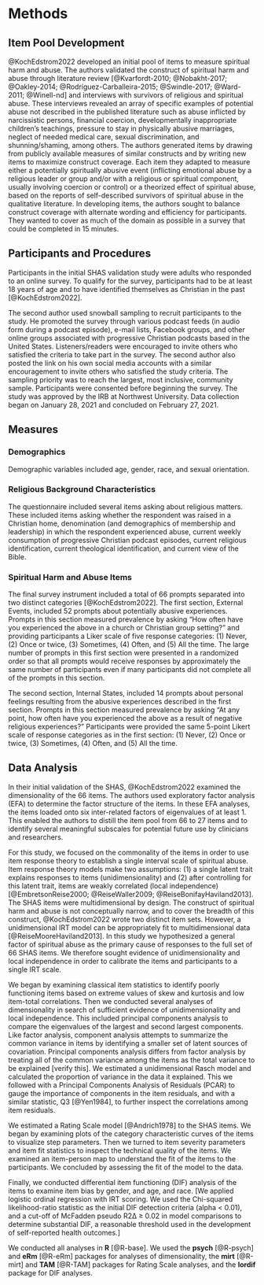 # Methods {.unnumbered}

## Item Pool Development

@KochEdstrom2022 developed an initial pool of items to measure spiritual harm and abuse. The authors validated the construct of spiritual harm and abuse through literature review [@Kvarfordt-2010; @Nobakht-2017; @Oakley-2014; @Rodríguez-Carballeira-2015; @Swindle-2017; @Ward-2011; @Winell-nd] and interviews with survivors of religious and spiritual abuse. These interviews revealed an array of specific examples of potential abuse not described in the published literature such as abuse inflicted by narcissistic persons, financial coercion, developmentally inappropriate children's teachings, pressure to stay in physically abusive marriages, neglect of needed medical care, sexual discrimination, and shunning/shaming, among others. The authors generated items by drawing from publicly available measures of similar constructs and by writing new items to maximize construct coverage. Each item they adapted to measure either a potentially spiritually abusive event (inflicting emotional abuse by a religious leader or group and/or with a religious or spiritual component, usually involving coercion or control) or a theorized effect of spiritual abuse, based on the reports of self-described survivors of spiritual abuse in the qualitative literature. In developing items, the authors sought to balance construct coverage with alternate wording and efficiency for participants. They wanted to cover as much of the domain as possible in a survey that could be completed in 15 minutes.

## Participants and Procedures

Participants in the initial SHAS validation study were adults who responded to an online survey. To qualify for the survey, participants had to be at least 18 years of age and to have identified themselves as Christian in the past [@KochEdstrom2022].

The second author used snowball sampling to recruit participants to the study. He promoted the survey through various podcast feeds (in audio form during a podcast episode), e-mail lists, Facebook groups, and other online groups associated with progressive Christian podcasts based in the United States. Listeners/readers were encouraged to invite others who satisfied the criteria to take part in the survey. The second author also posted the link on his own social media accounts with a similar encouragement to invite others who satisfied the study criteria. The sampling priority was to reach the largest, most inclusive, community sample. Participants were consented before beginning the survey. The study was approved by the IRB at Northwest University. Data collection began on January 28, 2021 and concluded on February 27, 2021.

## Measures

### Demographics

Demographic variables included age, gender, race, and sexual orientation.

### Religious Background Characteristics

The questionnaire included several items asking about religious matters. These included items asking whether the respondent was raised in a Christian home, denomination (and demographics of membership and leadership) in which the respondent experienced abuse, current weekly consumption of progressive Christian podcast episodes, current religious identification, current theological identification, and current view of the Bible.

### Spiritual Harm and Abuse Items

The final survey instrument included a total of 66 prompts separated into two distinct categories [@KochEdstrom2022]. The first section, External Events, included 52 prompts about potentially abusive experiences. Prompts in this section measured prevalence by asking "How often have you experienced the above in a church or Christian group setting?" and providing participants a Liker scale of five response categories: (1) Never, (2) Once or twice, (3) Sometimes, (4) Often, and (5) All the time. The large number of prompts in this first section were presented in a randomized order so that all prompts would receive responses by approximately the same number of participants even if many participants did not complete all of the prompts in this section.

The second section, Internal States, included 14 prompts about personal feelings resulting from the abusive experiences described in the first section. Prompts in this section measured prevalence by asking "At any point, how often have you experienced the above as a result of negative religious experiences?" Participants were provided the same 5-point Likert scale of response categories as in the first section: (1) Never, (2) Once or twice, (3) Sometimes, (4) Often, and (5) All the time.

## Data Analysis

In their initial validation of the SHAS, @KochEdstrom2022 examined the dimensionality of the 66 items. The authors used exploratory factor analysis (EFA) to determine the factor structure of the items. In these EFA analyses, the items loaded onto six inter-related factors of eigenvalues of at least 1. This enabled the authors to distill the item pool from 66 to 27 items and to identify several meaningful subscales for potential future use by clinicians and researchers.

For this study, we focused on the commonality of the items in order to use item response theory to establish a single interval scale of spiritual abuse. Item response theory models make two assumptions: (1) a single latent trait explains responses to items (unidimensionality) and (2) after controlling for this latent trait, items are weakly correlated (local independence) [@EmbretsonReise2000; @ReiseWaller2009; @ReiseBonifayHaviland2013]. The SHAS items were multidimensional by design. The construct of spiritual harm and abuse is not conceptually narrow, and to cover the breadth of this construct, @KochEdstrom2022 wrote two distinct item sets. However, a unidimensional IRT model can be appropriately fit to multidimensional data [@ReiseMooreHaviland2013]. In this study we hypothesized a general factor of spiritual abuse as the primary cause of responses to the full set of 66 SHAS items. We therefore sought evidence of unidimensionality and local independence in order to calibrate the items and participants to a single IRT scale.

We began by examining classical item statistics to identify poorly functioning items based on extreme values of skew and kurtosis and low item-total correlations. Then we conducted several analyses of dimensionality in search of sufficient evidence of unidimensionality and local independence. This included principal components analysis to compare the eigenvalues of the largest and second largest components. Like factor analysis, component analysis attempts to summarize the common variance in items by identifying a smaller set of latent sources of covariation. Principal components analysis differs from factor analysis by treating all of the common variance among the items as the total variance to be explained \[verify this\]. We estimated a unidimensional Rasch model and calculated the proportion of variance in the data it explained. This we followed with a Principal Components Analysis of Residuals (PCAR) to gauge the importance of components in the item residuals, and with a similar statistic, Q3 [@Yen1984], to further inspect the correlations among item residuals.

We estimated a Rating Scale model [@Andrich1978] to the SHAS items. We began by examining plots of the category characteristic curves of the items to visualize step parameters. Then we turned to item severity parameters and item fit statistics to inspect the technical quality of the items. We examined an item-person map to understand the fit of the items to the participants. We concluded by assessing the fit of the model to the data.

Finally, we conducted differential item functioning (DIF) analysis of the items to examine item bias by gender, and age, and race. \[We applied logistic ordinal regression with IRT scoring. We used the Chi-squared likelihood-ratio statistic as the initial DIF detection criteria (alpha \< 0.01), and a cut-off of McFadden pseudo R2Δ ≥ 0.02 in model comparisons to determine substantial DIF, a reasonable threshold used in the development of self-reported health outcomes.\]

We conducted all analyses in **R** [@R-base]. We used the **psych** [@R-psych] and **eRm** [@R-eRm] packages for analyses of dimensionality, the **mirt** [@R-mirt] and **TAM** [@R-TAM] packages for Rating Scale analyses, and the **lordif** package for DIF analyses.

